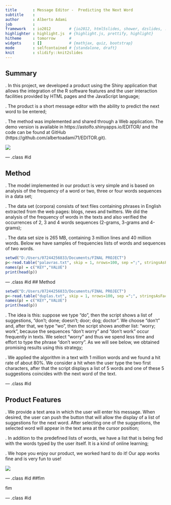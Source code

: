 ```yaml
---
title       : Message Editor -  Predicting the Next Word 
subtitle    : 
author      : Alberto Adami
job         : 
framework   : io2012        # {io2012, html5slides, shower, dzslides, ...}
highlighter : highlight.js  # {highlight.js, prettify, highlight}
hitheme     : tomorrow      # 
widgets     : []            # {mathjax, quiz, bootstrap}
mode        : selfcontained # {standalone, draft}
knit        : slidify::knit2slides
---
```


## Summary

. In this project, we developed a product using the Shiny application that allows the integration of the R software features and the user interaction facilities provided by HTML pages and the JavaScript language;

. The product is a short message editor with the ability to predict the next word to be entered;

. The method was implemented and shared through a Web application. The demo version is available in https://astolfo.shinyapps.io/EDITOR/ and the code can be found at GitHub (https://github.com/albertoadami71/EDITOR.git). 


![](figura1.png)

--- .class #id 

## Method

. The model implemented in our product is very simple and is based on analysis of the frequency of a word or two, three or four words sequences in a data set; 

. The data set (corpora) consists of text files containing phrases in English extracted from the web pages: blogs, news and twitters. We did the analysis of the frequency of words in the texts and also verified the occurrences of 2, 3 and 4 words sequences (2-grams, 3-grams and 4-grams);

. The data set size is 265 MB, containing 3 million lines and 40 million words. Below we have samples of frequencies lists of words and sequences of two words.
```r
setwd("D:/Users/07244256833/Documents/FINAL PROJECT")
p<-read.table("palavras.txt", skip = 1, nrows=100, sep =";", stringsAsFactors = FALSE);
names(p) = c("KEY","VALUE")
print(head(p))
```

--- .class #id 
## Method
```r
setwd("D:/Users/07244256833/Documents/FINAL PROJECT")
p<-read.table("duplas.txt", skip = 1, nrows=100, sep =";", stringsAsFactors = FALSE);
names(p) = c("KEY","VALUE")
print(head(p))
```
. The idea is this: suppose we type "do", then the script shows a list of suggestions, "don't; done; doesn't; door; dog; doctor". We choose "don't" and, after that, we type "wo", then the script shows another list: "worry; work", because the sequences "don't worry" and  "don't work" occur frequently in texts. We select "worry" and thus we spend less time and effort to type the phrase "don't worry". As we will see below, we obtained promising results using this strategy;


. We applied the algorithm in a text with 1 million words and we found a hit rate of about 80%. We consider a hit when the user type the two first characters, after that the script displays a list of 5 words and one of these 5 suggestions coincides with the next word of the text.

--- .class #id 

## Product Features
. We provide a text area in which the user will enter his message. When desired, the user can push the button that will allow the display of a list of suggestions for the next word. After selecting one of the suggestions, the selected word will appear in the text area at the cursor position;

. In addition to the predefined lists of words, we have a list that is being fed with the words typed by the user itself. It is a kind of online learning;

. We hope you enjoy our product, we worked hard to do it! Our app works fine and is very fun to use!

![](figura2.png)

--- .class #id 
##fim

fim

--- .class #id 
